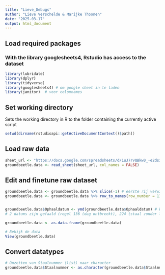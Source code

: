 ```yaml
---
title: "Lieve_Debugs"
author: "Lieve Verschelde & Marijke Thoonen"
date: "2025-03-17"
output: html_document
---
```


## Load required packages
### With the library googlesheets4, Rstudio has access to the dataset
```r
library(lubridate)
library(dplyr)
library(tidyverse)
library(googlesheets4) # om google sheet in te laden
library(janitor)  # voor colomnames
```

## Set working directory
Sets the working directory in R to the folder containing the currently active script
```r
setwd(dirname(rstudioapi::getActiveDocumentContext()$path))
```

## Load raw data
```r
sheet_url <- "https://docs.google.com/spreadsheets/d/1uJ7rvQBkw0_-e2dsiBlX2NJcrCcfEFqC-ZvEV0RwNVg/edit"
groundbeetle.data <- read_sheet(sheet_url, col_names = FALSE)

```

## Edit and finetune raw dataset
```r
groundbeetle.data <- groundbeetle.data %>% slice(-1) # eerste rij verwijderen
groundbeetle.data <- groundbeetle.data %>% row_to_names(row_number = 1) # eerste rij als kolomnamen


groundbeetle.data$Ophaaldatum <- ymd(groundbeetle.data$Ophaaldatum) # kolom om naar een datumtype
# 2 datums zijn gefaald (regel 136 (dag ontbreekt), 224 (staal zonder label))

groundbeetle.data <- as.data.frame(groundbeetle.data)

# Bekijk de data
View(groundbeetle.data)
```

## Convert datatypes 
```r
# Omzetten van Staalnummer (list) naar character
groundbeetle.data$Staalnummer <- as.character(groundbeetle.data$Staalnummer)
```

